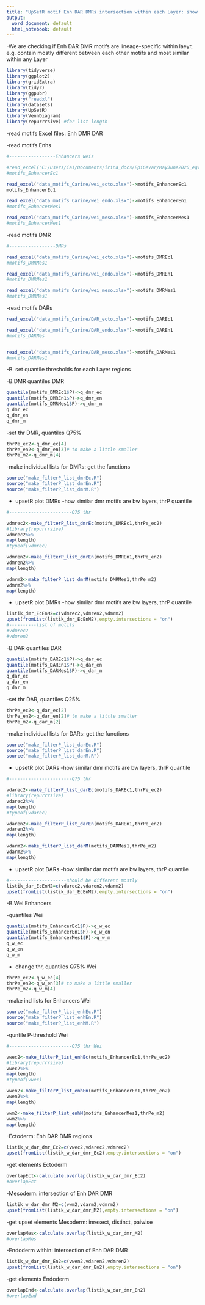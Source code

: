 ```yaml
---
title: "UpSetR motif Enh DAR DMRs intersection within each Layer: show how similar they are"
output:
  word_document: default
  html_notebook: default
---
```


  -We are checking if Enh DAR DMR motifs are lineage-specific within laeyr, e.g. contain mostly different between each other motifs and most similar within any Layer

```r
library(tidyverse)
library(ggplot2)
library(gridExtra)
library(tidyr)
library(ggpubr)
library("readxl")
library(datasets)  
library(UpSetR)
library(VennDiagram)
library(repurrrsive) #for list length

```
-read motifs Excel files: Enh DMR DAR

-read motifs  Enhs

```r
#-----------------Enhancers weis

#read_excel("C:/Users/ia1/Documents/irina_docs/EpiGeVar/MayJune2020_egv/DARs_Carine/wei_ecto.xlsx")->motifs_EnhancerEc1
#motifs_EnhancerEc1

read_excel("data_motifs_Carine/wei_ecto.xlsx")->motifs_EnhancerEc1
motifs_EnhancerEc1

read_excel("data_motifs_Carine/wei_endo.xlsx")->motifs_EnhancerEn1
#motifs_EnhancerMes1

read_excel("data_motifs_Carine/wei_meso.xlsx")->motifs_EnhancerMes1
#motifs_EnhancerMes1


```


-read motifs  DMR

```r
#-----------------DMRs 

read_excel("data_motifs_Carine/wei_ecto.xlsx")->motifs_DMREc1
#motifs_DMRMes1

read_excel("data_motifs_Carine/wei_endo.xlsx")->motifs_DMREn1
#motifs_DMRMes1

read_excel("data_motifs_Carine/wei_meso.xlsx")->motifs_DMRMes1
#motifs_DMRMes1

```
-read motifs DARs
```r

read_excel("data_motifs_Carine/DAR_ecto.xlsx")->motifs_DAREc1

read_excel("data_motifs_Carine/DAR_endo.xlsx")->motifs_DAREn1
#motifs_DARMes


read_excel("data_motifs_Carine/DAR_meso.xlsx")->motifs_DARMes1
#motifs_DARMes1

```
-B. set quantile thresholds for each Layer regions

-B.DMR   quantiles DMR
```r
quantile(motifs_DMREc1$P)->q_dmr_ec
quantile(motifs_DMREn1$P)->q_dmr_en
quantile(motifs_DMRMes1$P)->q_dmr_m
q_dmr_ec
q_dmr_en
q_dmr_m

```

-set thr DMR,  quantiles Q75%
```r
thrPe_ec2<-q_dmr_ec[4]
thrPe_en2<-q_dmr_en[3]# to make a little smaller
thrPe_m2<-q_dmr_m[4]

```
-make individual lists for DMRs: get the functions

```r
source("make_filterP_list_dmrEc.R")
source("make_filterP_list_dmrEn.R")
source("make_filterP_list_dmrM.R")
```
- upsetR plot DMRs
-how similar dmr motifs are bw layers, thrP quantile

```r
#-----------------------Q75 thr

vdmrec2<-make_filterP_list_dmrEc(motifs_DMREc1,thrPe_ec2)
#library(repurrrsive)
vdmrec2%>%
map(length)
#typeof(vdmrec)

vdmren2<-make_filterP_list_dmrEn(motifs_DMREn1,thrPe_en2)
vdmren2%>%
map(length)

vdmrm2<-make_filterP_list_dmrM(motifs_DMRMes1,thrPe_m2)
vdmrm2%>%
map(length)
```
- upsetR plot DMRs
-how similar dmr motifs are bw layers, thrP quantile
```r
listik_dmr_EcEnM2=c(vdmrec2,vdmren2,vdmrm2)
upset(fromList(listik_dmr_EcEnM2),empty.intersections = "on")
#----------list of motifs
#vdmrec2
#vdmren2


```

-B.DAR   quantiles DAR
```r
quantile(motifs_DAREc1$P)->q_dar_ec
quantile(motifs_DAREn1$P)->q_dar_en
quantile(motifs_DARMes1$P)->q_dar_m
q_dar_ec
q_dar_en
q_dar_m

```

-set thr DAR,  quantiles Q25%
```r
thrPe_ec2<-q_dar_ec[2]
thrPe_en2<-q_dar_en[2]# to make a little smaller
thrPe_m2<-q_dar_m[2]

```
-make individual lists for DARs: get the functions

```r
source("make_filterP_list_darEc.R")
source("make_filterP_list_darEn.R")
source("make_filterP_list_darM.R")

```
- upsetR plot DARs
-how similar dmr motifs are bw layers, thrP quantile

```r
#-----------------------Q75 thr

vdarec2<-make_filterP_list_darEc(motifs_DAREc1,thrPe_ec2)
#library(repurrrsive)
vdarec2%>%
map(length)
#typeof(vdarec)

vdaren2<-make_filterP_list_darEn(motifs_DAREn1,thrPe_en2)
vdaren2%>%
map(length)

vdarm2<-make_filterP_list_darM(motifs_DARMes1,thrPe_m2)
vdarm2%>%
map(length)
```
- upsetR plot DARs
-how similar dar motifs are bw layers, thrP quantile
```r
#---------------------should be different mostly
listik_dar_EcEnM2=c(vdarec2,vdaren2,vdarm2)
upset(fromList(listik_dar_EcEnM2),empty.intersections = "on")

```
-B.Wei Enhancers

-quantiles Wei
```r
quantile(motifs_EnhancerEc1$P)->q_w_ec
quantile(motifs_EnhancerEn1$P)->q_w_en
quantile(motifs_EnhancerMes1$P)->q_w_m
q_w_ec
q_w_en
q_w_m

```
- change thr, quantiles Q75% Wei
```r
thrPe_ec2<-q_w_ec[4]
thrPe_en2<-q_w_en[3]# to make a little smaller
thrPe_m2<-q_w_m[4]

```

-make ind lists for Enhancers Wei
```r
source("make_filterP_list_enhEc.R")
source("make_filterP_list_enhEn.R")
source("make_filterP_list_enhM.R")
```

-quntile P-threshold Wei

```r
#-----------------------Q75 thr Wei

vwec2<-make_filterP_list_enhEc(motifs_EnhancerEc1,thrPe_ec2)
#library(repurrrsive)
vwec2%>%
map(length)
#typeof(vwec)

vwen2<-make_filterP_list_enhEn(motifs_EnhancerEn1,thrPe_en2)
vwen2%>%
map(length)

vwm2<-make_filterP_list_enhM(motifs_EnhancerMes1,thrPe_m2)
vwm2%>%
map(length)
```

-Ectoderm: Enh DAR DMR regions

```r
listik_w_dar_dmr_Ec2=c(vwec2,vdarec2,vdmrec2)
upset(fromList(listik_w_dar_dmr_Ec2),empty.intersections = "on")
```
-get elements Ectoderm
```r
overlapEct<-calculate.overlap(listik_w_dar_dmr_Ec2)
#overlapEct
```


-Mesoderm: intersection of Enh DAR DMR
```r
listik_w_dar_dmr_M2=c(vwm2,vdarm2,vdmrm2)
upset(fromList(listik_w_dar_dmr_M2),empty.intersections = "on")
```
-get upset elements Mesoderm: inresect, distinct, paiwise
```r
overlapMes<-calculate.overlap(listik_w_dar_dmr_M2)
#overlapMes
```


-Endoderm within: intersection of Enh DAR DMR

```r
listik_w_dar_dmr_En2=c(vwen2,vdaren2,vdmren2)
upset(fromList(listik_w_dar_dmr_En2),empty.intersections = "on")
```
-get elements Endoderm
```r
overlapEnd<-calculate.overlap(listik_w_dar_dmr_En2)
#overlapEnd
```
